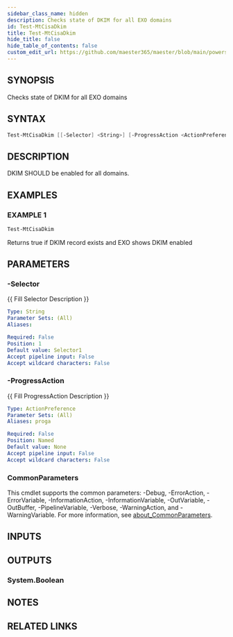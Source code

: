 ```yaml
---
sidebar_class_name: hidden
description: Checks state of DKIM for all EXO domains
id: Test-MtCisaDkim
title: Test-MtCisaDkim
hide_title: false
hide_table_of_contents: false
custom_edit_url: https://github.com/maester365/maester/blob/main/powershell/public/Test-MtCisaDkim.ps1
---
```


## SYNOPSIS

Checks state of DKIM for all EXO domains

## SYNTAX

```powershell
Test-MtCisaDkim [[-Selector] <String>] [-ProgressAction <ActionPreference>] [<CommonParameters>]
```

## DESCRIPTION

DKIM SHOULD be enabled for all domains.

## EXAMPLES

### EXAMPLE 1

```powershell
Test-MtCisaDkim
```

Returns true if DKIM record exists and EXO shows DKIM enabled

## PARAMETERS

### -Selector

\{\{ Fill Selector Description \}\}

```yaml
Type: String
Parameter Sets: (All)
Aliases:

Required: False
Position: 1
Default value: Selector1
Accept pipeline input: False
Accept wildcard characters: False
```

### -ProgressAction

\{\{ Fill ProgressAction Description \}\}

```yaml
Type: ActionPreference
Parameter Sets: (All)
Aliases: proga

Required: False
Position: Named
Default value: None
Accept pipeline input: False
Accept wildcard characters: False
```

### CommonParameters

This cmdlet supports the common parameters: -Debug, -ErrorAction, -ErrorVariable, -InformationAction, -InformationVariable, -OutVariable, -OutBuffer, -PipelineVariable, -Verbose, -WarningAction, and -WarningVariable. For more information, see [about_CommonParameters](http://go.microsoft.com/fwlink/?LinkID=113216).

## INPUTS

## OUTPUTS

### System.Boolean

## NOTES

## RELATED LINKS
